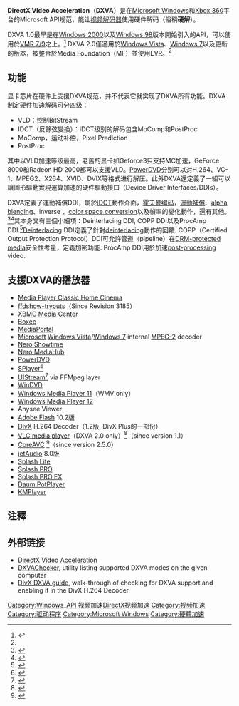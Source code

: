 {{NoteTA|G1=IT
|1=zh-cn: 视频解码器; zh-tw: 视訊解碼器}}
'''DirectX Video Acceleration'''（'''DXVA'''）是在[[Microsoft_Windows|Microsoft Windows]]和[[Xbox_360|Xbox 360]]平台的Microsoft API规范，能让[[视频编解码器|视频解码器]]使用硬件解码（俗稱'''硬解'''）。

DXVA 1.0最早是在[[Windows_2000|Windows 2000]]以及[[Windows_98|Windows 98]]版本開始引入的API，可以使用於[[DirectShow|VMR 7/9]]之上。<ref name="dxva2">{{cite web | title = DirectX Video Acceleration 2.0 | url = http://msdn2.microsoft.com/en-us/library/aa965263.aspx | accessdate = 2007-10-24 | archive-date = 2012-04-23 | archive-url = https://www.webcitation.org/678aLE0lb?url=http://msdn.microsoft.com/en-us/library/aa965263.aspx | dead-url = no }}</ref> DXVA 2.0僅適用於[[Windows_Vista|Windows Vista]]、[[Windows_7|Windows 7]]以及更新的版本，被整合於[[Media_Foundation|Media Foundation]]（MF）並使用[[Media_Foundation#增強型視訊渲染器|EVR]]。<ref name="dxva2"/>

==功能==
显卡芯片在硬件上支援DXVA规范，并不代表它就实现了DXVA所有功能。DXVA制定硬件加速解码可分四级：
*VLD：控制BitStream
*IDCT（反餘弦變換）：IDCT级别的解码包含MoComp和PostProc
*MoComp，运动补偿，Pixel Prediction
*PostProc
其中以VLD加速等级最高，老舊的显卡如Geforce3只支持MC加速，GeForce 8000和Radeon HD 2000都可以支援VLD。[[PowerDVD|PowerDVD]]分别可以对H.264、VC-1、MPEG2、X264、XVID、DVIX等格式进行解压。此外DXVA還定義了一組可以讓圖形驅動實現運算加速的硬件驅動接口（Device Driver Interfaces/DDIs）。

DXVA定義了運動補償DDI，屬於[[Inverse_discrete_cosine_transform|iDCT]]動作介面，[[霍夫曼编码|霍夫曼编码]]，[[運動補償|運動補償]]、[[alpha_blending|alpha blending]]、inverse {{link-en|quantization|Quantization (image processing)}}、[[色彩管理|color space conversion]]以及幀率的變化動作，還有其他。<ref name="intro">{{cite web | url = http://msdn2.microsoft.com/en-us/library/ms799545.aspx | title = Introduction to DirectX VA | accessdate = 2007-10-24 | deadurl = yes | archiveurl = https://www.webcitation.org/678aLnI2l?url=http://msdn.microsoft.com/en-us/library/ms799545.aspx | archivedate = 2012-04-23 | df =  }}</ref><ref>{{cite web | url = http://forum.videolan.org/viewtopic.php?t=9421 | title = Microsoft DirectX Video Acceleration (DirectX VA) support | accessdate = 2007-10-24 | archive-date = 2012-04-23 | archive-url = https://www.webcitation.org/678aMSjF5?url=http://forum.videolan.org/viewtopic.php?t=9421 | dead-url = no }}</ref>其本身又有三個小細項：Deinterlacing DDI, COPP DDI以及ProcAmp DDI.<ref>{{cite web | url = http://msdn2.microsoft.com/en-us/library/ms798379.aspx | title = DirectX Video Acceleration | accessdate = 2007-10-24 | deadurl = yes | archiveurl = https://www.webcitation.org/678exRdk0?url=http://msdn.microsoft.com/en-us/library/ms798379.aspx | archivedate = 2012-04-23 | df =  }}</ref>[[deinterlace|Deinterlacing]] DDI定義了針對[[deinterlace|deinterlacing]]動作的回饋. COPP（Certified Output Protection Protocol）DDI可允許管道（pipeline）在[[数字版权管理|DRM-protected media]]安全性考量，定義加密功能. ProcAmp DDI用於加速[[post-processing|post-processing]] video.<!-- The ProcAmp driver module sits between the hardware video renderer and the display driver and provides functions for applying post-processing filters on the decompressed video.-->

==支援DXVA的播放器==
*[[Media_Player_Classic_Home_Cinema|Media Player Classic Home Cinema]]
*[[Ffdshow|ffdshow-tryouts]]（Since Revision 3185）
*[[XBMC_Media_Center|XBMC Media Center]]
*[[Boxee|Boxee]]
*[[MediaPortal|MediaPortal]]
*[[Microsoft|Microsoft]] [[Windows_Vista|Windows Vista]]/[[Windows_7|Windows 7]] internal [[MPEG-2|MPEG-2]] decoder
*[[Nero_Showtime|Nero Showtime]]
*[[Nero_MediaHub|Nero MediaHub]]
*[[PowerDVD|PowerDVD]]
*[[SPlayer|SPlayer]]<ref>{{Cite web |url=http://splayer.org/ |title=存档副本 |accessdate=2020-09-25 |archive-date=2020-09-10 |archive-url=https://web.archive.org/web/20200910221225/https://www.splayer.org/ |dead-url=no }}</ref>
*[[UIStream|UIStream]]<ref>{{Cite web |url=http://www.uistream.com/ |title=存档副本 |accessdate=2020-09-25 |archive-date=2019-07-06 |archive-url=https://web.archive.org/web/20190706171017/http://uistream.com/ |dead-url=yes }}</ref> via FFMpeg layer
*[[WinDVD|WinDVD]]
*[[Windows_Media_Player|Windows Media Player 11]]（WMV only）
*[[Windows_Media_Player_12|Windows Media Player 12]]
*Anysee Viewer
*[[Adobe_Flash|Adobe Flash]] 10.2版
*[[DivX|DivX]] H.264 Decoder（1.2版, DivX Plus的一部份）
*[[VLC_media_player|VLC media player]]（DXVA 2.0 only）<ref>{{Cite web |url=http://wiki.videolan.org/VLC_DxVA2 |title=存档副本 |accessdate=2011-05-09 |archive-date=2011-08-26 |archive-url=https://web.archive.org/web/20110826083206/http://wiki.videolan.org/VLC_DxVA2 |dead-url=no }}</ref>（since version 1.1）
*[[CoreAVC|CoreAVC]] <ref>{{cite web |url=http://corecodec.com/products/coreavc/changelog |title=存档副本 |accessdate=2011-04-09 |deadurl=yes |archiveurl=https://web.archive.org/web/20110704122528/http://corecodec.com/products/coreavc/changelog |archivedate=2011-07-04 }}</ref>（since version 2.5.0）
*[[jetAudio|jetAudio]] 8.0版
*[[Splash_Lite|Splash Lite]]
*[[Splash_PRO|Splash PRO]]
*[[Splash_PRO_EX|Splash PRO EX]]
*[[Daum_PotPlayer|Daum PotPlayer]]
*[[KMPlayer|KMPlayer]]

==注釋 ==
{{Reflist}}
==外部链接==
*[https://www.webcitation.org/678exRdk0?url=http://msdn.microsoft.com/en-us/library/ms798379.aspx DirectX Video Acceleration]
*[http://bluesky23.yu-nagi.com/en/index.html#DXVAChecker DXVAChecker]{{Wayback|url=http://bluesky23.yu-nagi.com/en/index.html#DXVAChecker |date=20101112132334 }}, utility listing supported DXVA modes on the given computer
*[https://web.archive.org/web/20121118072302/http://labs.divx.com/DivX-H264-Decoder-DXVA DivX DXVA guide], walk-through of checking for DXVA support and enabling it in the DivX H.264 Decoder
{{Microsoft APIs}}
{{Windows Components}}
{{硬件加速}}
{{Authority control}}
{{DEFAULTSORT:Directx Video Acceleration}}
[[Category:Windows_API|Category:Windows_API]]
[[Category:DirectX|视频加速DirectX视频加速]]
[[Category:视频加速|Category:视频加速]]
[[Category:驱动程序|Category:驱动程序]]
[[Category:Microsoft_Windows|Category:Microsoft Windows]]
[[Category:硬體加速|Category:硬體加速]]